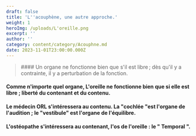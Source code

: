 ```yaml
---
draft: false
title: 'L''acouphène, une autre approche.'
weight: 1
heroImg: /uploads/L'oreille.png
excerpt: ''
author: ''
category: content/category/Acouphne.md
date: 2023-11-01T23:00:00.000Z
---
```


<BlockQuote authorName="">
  #### Un organe ne fonctionne bien que s'il est libre ; dès qu'il y a contrainte, il y a        perturbation de la fonction.
</BlockQuote>

<Space height={50} />

#### Comme n'importe quel organe, L'oreille ne fonctionne bien que si elle est libre ; liberté du contenant et du contenu.

<Space height={20} />

<Space height={30} />

#### Le médecin ORL s'intéressera au contenu. La "cochlée "est l'organe de l'audition ; le "vestibule" est l'organe de l'équilibre.

<Space height={45} />

#### L'ostéopathe s'intéressera au contenant, l'os de l'oreille : le " Temporal ".

<Listing type="decimal" font="h1" />

<Listing />
